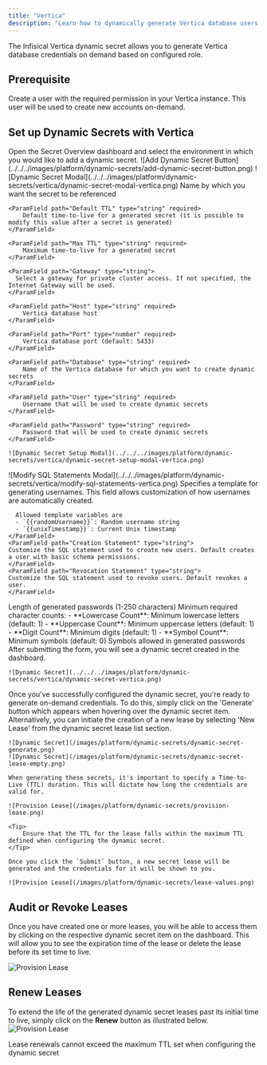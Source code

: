 ```yaml
---
title: "Vertica"
description: "Learn how to dynamically generate Vertica database users."
---
```


The Infisical Vertica dynamic secret allows you to generate Vertica database credentials on demand based on configured role.

## Prerequisite

Create a user with the required permission in your Vertica instance. This user will be used to create new accounts on-demand.

## Set up Dynamic Secrets with Vertica

<Steps>
  <Step title="Open Secret Overview Dashboard">
	Open the Secret Overview dashboard and select the environment in which you would like to add a dynamic secret.
  </Step>
  <Step title="Click on the 'Add Dynamic Secret' button">
	![Add Dynamic Secret Button](../../../images/platform/dynamic-secrets/add-dynamic-secret-button.png)
  </Step>
  <Step title="Select `Vertica`">
	![Dynamic Secret Modal](../../../images/platform/dynamic-secrets/vertica/dynamic-secret-modal-vertica.png)
  </Step>
  <Step title="Provide the inputs for dynamic secret parameters">
	<ParamField path="Secret Name" type="string" required>
		Name by which you want the secret to be referenced
	</ParamField>

	<ParamField path="Default TTL" type="string" required>
		Default time-to-live for a generated secret (it is possible to modify this value after a secret is generated)
	</ParamField>

	<ParamField path="Max TTL" type="string" required>
		Maximum time-to-live for a generated secret
	</ParamField>

    <ParamField path="Gateway" type="string">
      Select a gateway for private cluster access. If not specified, the Internet Gateway will be used.
    </ParamField>

	<ParamField path="Host" type="string" required>
		Vertica database host
	</ParamField>

	<ParamField path="Port" type="number" required>
		Vertica database port (default: 5433)
	</ParamField>

	<ParamField path="Database" type="string" required>
		Name of the Vertica database for which you want to create dynamic secrets
	</ParamField>

	<ParamField path="User" type="string" required>
		Username that will be used to create dynamic secrets
	</ParamField>

	<ParamField path="Password" type="string" required>
		Password that will be used to create dynamic secrets
	</ParamField>

	![Dynamic Secret Setup Modal](../../../images/platform/dynamic-secrets/vertica/dynamic-secret-setup-modal-vertica.png)

  </Step>
  <Step title="(Optional) Modify SQL Statements">
	![Modify SQL Statements Modal](../../../images/platform/dynamic-secrets/vertica/modify-sql-statements-vertica.png)
	<ParamField path="Username Template" type="string" default="{{randomUsername}}">
      Specifies a template for generating usernames. This field allows customization of how usernames are automatically created.

      Allowed template variables are
      - `{{randomUsername}}`: Random username string
      - `{{unixTimestamp}}`: Current Unix timestamp
	</ParamField>
	<ParamField path="Creation Statement" type="string">
  	Customize the SQL statement used to create new users. Default creates a user with basic schema permissions.
	</ParamField>
	<ParamField path="Revocation Statement" type="string">
  	Customize the SQL statement used to revoke users. Default revokes a user.
	</ParamField>
  </Step>
  <Step title="(Optional) Configure Password Requirements">
	<ParamField path="Password Length" type="number" default="48">
		Length of generated passwords (1-250 characters)
	</ParamField>
	<ParamField path="Character Requirements" type="object">
		Minimum required character counts:
		- **Lowercase Count**: Minimum lowercase letters (default: 1)
		- **Uppercase Count**: Minimum uppercase letters (default: 1) 
		- **Digit Count**: Minimum digits (default: 1)
		- **Symbol Count**: Minimum symbols (default: 0)
	</ParamField>
	<ParamField path="Allowed Symbols" type="string" default="-_.~!*">
		Symbols allowed in generated passwords
	</ParamField>
  </Step>
  <Step title="Click 'Submit'">
  	After submitting the form, you will see a dynamic secret created in the dashboard.

	![Dynamic Secret](../../../images/platform/dynamic-secrets/vertica/dynamic-secret-vertica.png)
  </Step>
  <Step title="Generate dynamic secrets">
	Once you've successfully configured the dynamic secret, you're ready to generate on-demand credentials.
	To do this, simply click on the 'Generate' button which appears when hovering over the dynamic secret item.
	Alternatively, you can initiate the creation of a new lease by selecting 'New Lease' from the dynamic secret lease list section.

	![Dynamic Secret](/images/platform/dynamic-secrets/dynamic-secret-generate.png)
	![Dynamic Secret](/images/platform/dynamic-secrets/dynamic-secret-lease-empty.png)

	When generating these secrets, it's important to specify a Time-to-Live (TTL) duration. This will dictate how long the credentials are valid for.

	![Provision Lease](/images/platform/dynamic-secrets/provision-lease.png)

	<Tip>
		Ensure that the TTL for the lease falls within the maximum TTL defined when configuring the dynamic secret.
	</Tip>

	Once you click the `Submit` button, a new secret lease will be generated and the credentials for it will be shown to you.

	![Provision Lease](/images/platform/dynamic-secrets/lease-values.png)
  </Step>
</Steps>

## Audit or Revoke Leases
Once you have created one or more leases, you will be able to access them by clicking on the respective dynamic secret item on the dashboard.
This will allow you to see the expiration time of the lease or delete the lease before its set time to live.

![Provision Lease](/images/platform/dynamic-secrets/lease-data.png)

## Renew Leases
To extend the life of the generated dynamic secret leases past its initial time to live, simply click on the **Renew** button as illustrated below.
![Provision Lease](/images/platform/dynamic-secrets/dynamic-secret-lease-renew.png)

<Warning>
	Lease renewals cannot exceed the maximum TTL set when configuring the dynamic secret
</Warning>
